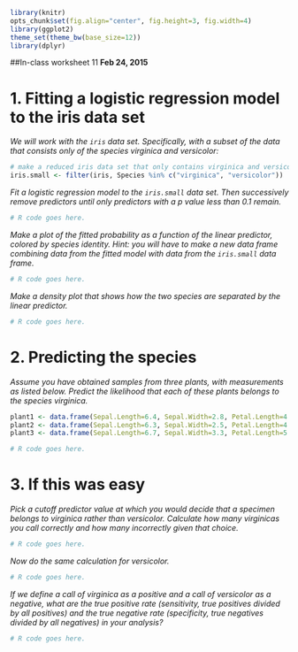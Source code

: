 ```r
library(knitr)
opts_chunk$set(fig.align="center", fig.height=3, fig.width=4)
library(ggplot2)
theme_set(theme_bw(base_size=12))
library(dplyr)
```
##In-class worksheet 11
**Feb 24, 2015**


# 1. Fitting a logistic regression model to the iris data set

*We will work with the `iris` data set. Specifically, with a subset of the data that consists only of the species virginica and versicolor:*
```r
# make a reduced iris data set that only contains virginica and versicolor species
iris.small <- filter(iris, Species %in% c("virginica", "versicolor"))
```

*Fit a logistic regression model to the `iris.small` data set. Then successively remove predictors until only predictors with a p value less than 0.1 remain.*
```r
# R code goes here.
```

*Make a plot of the fitted probability as a function of the linear predictor, colored by species identity. Hint: you will have to make a new data frame combining data from the fitted model with data from the `iris.small` data frame.*

```r
# R code goes here.
```

*Make a density plot that shows how the two species are separated by the linear predictor.*
```r
# R code goes here.
```

# 2. Predicting the species

*Assume you have obtained samples from three plants, with measurements as listed below. Predict the likelihood that each of these plants belongs to the species virginica.*
```r
plant1 <- data.frame(Sepal.Length=6.4, Sepal.Width=2.8, Petal.Length=4.6, Petal.Width=1.8)
plant2 <- data.frame(Sepal.Length=6.3, Sepal.Width=2.5, Petal.Length=4.1, Petal.Width=1.7)
plant3 <- data.frame(Sepal.Length=6.7, Sepal.Width=3.3, Petal.Length=5.2, Petal.Width=2.3)
```

```r
# R code goes here.
```

# 3. If this was easy

*Pick a cutoff predictor value at which you would decide that a specimen belongs to virginica rather than versicolor. Calculate how many virginicas you call correctly and how many incorrectly given that choice.*

```r
# R code goes here.
```

*Now do the same calculation for versicolor.*
```r
# R code goes here.
```

*If we define a call of virginica as a positive and a call of versicolor as a negative, what are the true positive rate (sensitivity, true positives divided by all positives) and the true negative rate (specificity, true negatives divided by all negatives) in your analysis?*
```r
# R code goes here.
```
